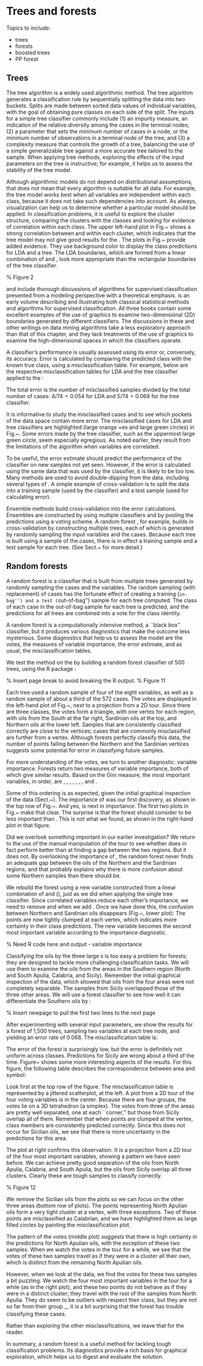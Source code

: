 # Trees and forests

Topics to include:

- trees
- forests
- boosted trees
- PP forest

## Trees

The tree algorithm \cite{BFOS84} is a widely used algorithmic method.
The tree algorithm generates a classification rule by sequentially
splitting the data into two buckets. Splits are made between sorted
data values of individual variables, with the goal of obtaining pure
classes on each side of the split. The inputs for a simple tree
classifier commonly include (1) an impurity measure, an indication of
the relative diversity among the cases in the terminal nodes; (2) a
parameter that sets the minimum number of cases in a node, or the
minimum number of observations in a terminal node of the tree; and (3)
a complexity measure that controls the growth of a tree, balancing the
use of a simple generalizable tree against a more accurate tree
tailored to the sample.  When applying tree methods, exploring the
effects of the input parameters on the tree is instructive; for
example, it helps us to assess the stability of the tree model.

Although algorithmic models do not depend on distributional assumptions,
that does not mean that every algorithm is suitable for all data.  For
example, the tree model works best when all variables are independent
within each class, because it does not take such dependencies into
account.  As always, visualization can help us to determine whether a
particular model should be applied.  In classification problems, it is
useful to explore the cluster structure, comparing the clusters with
the classes and looking for evidence of correlation within each class.
The upper left-hand plot in Fig.~\ref{lda-assumptions} shows a strong
correlation between \Vbl{tars1} and \Vbl{tars2} within each cluster,
which indicates that the tree model may not give good results for the
\Data{Flea Beetles}.  The plots in Fig.~\ref{misclassifications}
provide added evidence.  They use background color to display the
class predictions for LDA and a tree. The LDA boundaries, which are
formed from a linear combination of \Vbl{tars1} and \Vbl{tars2}, look
more appropriate than the rectangular boundaries of the tree
classifier.

% Figure 2
\begin{figure*}[htbp]
\centerline{{\includegraphics[width=5in]{chap-class/missclassifications.pdf}}}
\caption[Classification of the data space for the \Data{Flea
Beetles}]{Classification of the data space for the \Data{Flea
Beetles}, as determined by LDA {\bf (left)} and a tree model {\bf
(right)}. Misclassified cases are highlighted.}
\label{misclassifications}
\end{figure*}

\citeasnoun{HTF01} and \citeasnoun{Bi06} include thorough discussions of
algorithms for supervised classification presented from a modeling
perspective with a theoretical emphasis. \citeasnoun{Ri96} is an early
volume describing and illustrating both classical statistical methods
and algorithms for supervised classification. All three books contain
some excellent examples of the use of graphics to examine
two-dimensional (2D) boundaries generated by different
classifiers. The discussions in these and other writings on data
mining algorithms take a less exploratory approach than that of this
chapter, and they lack treatments of the use of graphics to examine
the high-dimensional spaces in which the classifiers operate.

\subsection{Studying the fit}

\index{classification!error}
\index{classification!misclassification table}

A classifier's performance is usually assessed using its error or,
conversely, its accuracy. Error is calculated by comparing the
predicted class with the known true class, using a misclassification
table. For example, below are the respective misclassification tables
for LDA and the tree classifier applied to the \Data{Flea Beetles}:

\bigskip
\begin{center}
\begin{tabular}{l@{\hspace{.15in}}r@{\hspace{.15in}}r@{\hspace{.08in}}r@{\hspace{.08in}}r@{\hspace{.3in}}rp{0.4in}
                l@{\hspace{.15in}}r@{\hspace{.15in}}r@{\hspace{.08in}}r@{\hspace{.08in}}r@{\hspace{.3in}}r} 

\multicolumn{6}{l}{LDA} & & \multicolumn{6}{l}{Tree} \\
\cline{1-6}\cline{8-13}\\

 & & \multicolumn{3}{c}{Predicted} & \multicolumn{1}{c}{Error}& &
 & & \multicolumn{3}{c}{Predicted} & \multicolumn{1}{c}{Error}\\

 & & \multicolumn{3}{c}{Class} & \multicolumn{1}{c}{}& &
 & & \multicolumn{3}{c}{Class} & \multicolumn{1}{c}{}\\

 & & 1 & 2 & 3 &  & & 
 & \B & 1 & 2 & 3 &   \\ \cline{3-6} \cline{10-13}

\T & 1 & 20 & 0 & {\bf 1} & 0.048 & & 
   & 1 & 19 & 0 & {\bf 2} & 0.095\\

Class & 2 & 0 & 22 & 0 & 0.000 & & 
Class & 2 & 0 & 22 & 0 & 0.000\\

 & 3  & {\bf 3} & 0 & 28   & 0.097 & & 
 & 3  & {\bf 3} & 0 & 28   & 0.097\\ \cline{3-6} \cline{10-13}
 & \T &         &   &      & 0.054 & &
 &    &         &   &      & 0.068\\
\end{tabular}
\end{center}
\bigskip

\noindent The total error is the number of misclassified samples
divided by the total number of cases: $4/74=0.054$ for LDA and
$5/74=0.068$ for the tree classifier. 

It is informative to study the misclassified cases and to see which
pockets of the data space contain more error. The misclassified cases
for LDA and tree classifiers are highlighted (large orange $\times$es
and large green circles) in Fig.~\ref{misclassifications}. Some errors
made by the tree classifier, such as the uppermost large green circle,
seem especially egregious.  As noted earlier, they result from the
limitations of the algorithm when variables are correlated.

\index{cross-validation}

To be useful, the error estimate should predict the performance of the
classifier on new samples not yet seen.  However, if the error is
calculated using the same data that was used by the classifier, it is
likely to be too low.  Many methods are used to avoid
double-dipping from the data, including several types of
\Term{cross-validation}.  A simple example of cross-validation is to
split the data into a training sample (used by the classifier) and a
test sample (used for calculating error).

\index{ensemble method}
\index{classification methods!random forest}

Ensemble methods build cross-validation into the error
calculations. Ensembles are constructed by using multiple classifiers
and by pooling the predictions using a voting scheme.  A random forest
\cite{Br01,Cu04}, for example, builds in cross-validation by
constructing multiple trees, each of which is generated by randomly
sampling the input variables and the cases.  Because each tree is
built using a sample of the cases, there is in effect a training
sample and a test sample for each tree.  (See
Sect.~\ref{random-forests} for more detail.)

\index{classification methods!random forest}

## Random forests 

A random forest \cite{Br01,Cu04} is a classifier that is built from
multiple trees generated by randomly sampling the cases and the
variables.  The random sampling (with replacement) of cases has the
fortunate effect of creating a training (``in-bag'') and a test
(``out-of-bag'') sample for each tree computed.  The class of each
case in the out-of-bag sample for each tree is predicted, and the
predictions for all trees are combined into a vote for the class
identity.  

A random forest is a computationally intensive method, a ``black box''
classifier, but it produces various diagnostics that make the outcome
less mysterious.  Some diagnostics that help us to assess the
model are the votes, the measures of variable importance, the error
estimate, and as usual, the misclassification tables.

\index{R package!\RPackage{randomForest}}

We test the method on the \Data{Olive Oils} by building a random
forest classifier of 500 trees, using the R package \RPackage{randomForest}
\cite{Li06}:

\begin{verbatim}
> library(randomForest)
> olive.rf <- randomForest(as.factor(region)~., 
  data=d.olive.sub, importance=TRUE, proximity=TRUE, mtry=4)
> order(olive.rf$importance[,5], decreasing=T)
[1] 8 5 4 1 7 2 6 3
> pred <- as.numeric(olive.rf$predicted)
\end{verbatim}
\newpage  % Insert page break to avoid breaking the R output.
\begin{verbatim}
> table(d.olive.sub[,1], olive.rf$predicted)
      1   2   3
  1 323   0   0
  2   0  98   0
  3   0   0 151
> margin <- olive.rf$vote
> colnames(margin) <- c("Vote1", "Vote2", "Vote3")
> d.olive.rf <- cbind(pred, margin, d.olive)
> gd <- ggobi(d.olive.rf)[1]
> glyph_color(gd) <- c(rep(6,323), rep(5,98), rep(1,151))
\end{verbatim}

% Figure 11
\begin{figure*}[h]
\centerline{
  {\includegraphics[width=2.0in]{chap-class/olive-forest1.pdf}}
  {\includegraphics[width=2.0in]{chap-class/olive-forest2.pdf}}}
\smallskip
\centerline{
  {\includegraphics[width=2.0in]{chap-class/olive-forest9.pdf}}}
\caption[Examining the results of a forest classifier of \Data{Olive
Oils}]{Examining the results of a forest classifier of \Data{Olive
Oils} by \Vbl{region}.  The votes assess the uncertainty associated
with each sample.  The cases classified with the greatest uncertainty
lie far from the corners of the triangles.  These points are brushed
{\bf (top left)}, and we examine their location using the linked tour
plot {\bf (top right)}.  The introduction of \Vbl{linoarach} {\bf
(bottom)} eliminates the confusion between Sardinia and the North. }
\label{olive-forest}
\end{figure*}

\noindent Each tree used a random sample of four of the eight
variables, as well as a random sample of about a third of the 572
cases.  The votes are displayed in the left-hand plot of
Fig.~\ref{olive-forest}, next to a projection from a
\index{tour!grand} 2D tour. Since there are three classes, the votes
form a triangle, with one vertex for each region, with oils from the
South at the far right, Sardinian oils at the top, and Northern oils
at the lower left. Samples that are consistently classified correctly
are close to the vertices; cases that are commonly misclassified are
further from a vertex.  Although forests perfectly classify this data,
the number of points falling between the Northern and the Sardinian
vertices suggests some potential for error in classifying future
samples.

For more understanding of the votes, we turn to another diagnostic:
variable importance. Forests return two measures of variable
importance, both of which give similar results. Based on the Gini
measure, the most important variables, in order, are \Vbl{eicosenoic},
\Vbl{linoleic}, \Vbl{oleic}, \Vbl{palmitic}, \Vbl{arachidic},
\Vbl{palmitoleic}, \Vbl{linolenic}, and \Vbl{stearic}.  

Some of this ordering is as expected, given the initial graphical
inspection of the data (Sect.~\ref{class-plots}).  The importance of
\Vbl{eicosenoic} was our first discovery, as shown in the top row of
Fig.~\ref{olive-1d}.  And yes, \Vbl{linoleic} is next in importance:
The first two plots in Fig.~\ref{olive-2d} make that clear.  The
surprise is that the forest should consider \Vbl{arachidic} to be less
important than \Vbl{palmitic}.  This is not what we found, as shown in
the right-hand plot in that figure.

Did we overlook something important in our earlier investigation?  We
return to the use of the manual manipulation of the tour
\index{tour!manual} to see whether \Vbl{palmitic} does in fact perform
better than \Vbl{arachidic} at finding a gap between the two regions.
But it does not.  By overlooking the importance of \Vbl{arachidic},
the random forest never finds an adequate gap between the oils of the
Northern and the Sardinian regions, and that probably explains why there
is more confusion about some Northern samples than there should be.

We rebuild the forest using a new variable constructed from a linear
combination of \Vbl{linoleic} and \Vbl{arachidic} (\Vbl{linoarach}),
just as we did when applying the single tree classifier.  Since
correlated variables reduce each other's importance, we need to remove
\Vbl{linoleic} and \Vbl{oleic} when we add \Vbl{linoarach}.  Once we
have done this, the confusion between Northern and Sardinian oils
disappears (Fig.~\ref{olive-forest}, lower plot): The points are now
tightly clumped at each vertex, which indicates more certainty in
their class predictions. The new variable becomes the second most
important variable according to the importance diagnostic.

% Need R code here and output - variable importance

Classifying the oils by the three large \Vbl{region}s is too easy a
problem for forests; they are designed to tackle more challenging
classification tasks. We will use them to examine the oils from the
areas in the Southern region (North and South Apulia, Calabria, and
Sicily). Remember the initial graphical inspection of the data, which
showed that oils from the four areas were not completely
separable. The samples from Sicily overlapped those of the three other
areas.  We will use a forest classifier to see how well it can
differentiate the Southern oils by \Vbl{area}:

\newpage % Insert newpage to pull the first two lines to the next page
\begin{verbatim}
> d.olive.sth <- subset(d.olive, region==1, 
   select=area:eicosenoic)
> olive.rf <- randomForest(as.factor(area)~., 
   data=d.olive.sth, importance=TRUE, proximity=TRUE, 
   mtry=2, ntree=1500)
> order(olive.rf$importance[,5], decreasing=T)
[1] 5 2 4 3 1 6 7 8
> pred <- as.numeric(olive.rf$predicted)
> table(d.olive.sth[,1], olive.rf$predicted)
      1   2   3   4
  1  22   2   0   1
  2   0  53   2   1
  3   0   1 202   3
  4   3   4   5  24
> margin <- olive.rf$vote
> colnames(margin) <- c("Vote1", "Vote2", "Vote3", "Vote4")
> d.olive.rf <- cbind(pred, margin, d.olive.sth)
> gd <- ggobi(d.olive.rf)[1]
> glyph_color(gd) <- c(6,3,2,9)[d.olive.rf$area]
\end{verbatim} 

\noindent After experimenting with several input parameters, we show
the results for a forest of 1,500 trees, sampling two variables at each
tree node, and yielding an error rate of 0.068.  The misclassification
table is:

\bigskip
\begin{center}
\begin{tabular}{l@{\hspace{.3in}}r@{\hspace{1em}}r@{\hspace{1em}}r@{\hspace{1em}}r@{\hspace{1.5em}}r@{\hspace{2em}}r}
\B & & \multicolumn{4}{c}{Predicted \Vbl{area}} & Error \\

\T & & \multicolumn{1}{c}{North}  & \multicolumn{1}{c}{Calabria} & \multicolumn{1}{c}{South}  & \multicolumn{1}{c}{Sicily} &  \\
\B & & \multicolumn{1}{c}{Apulia} &  & \multicolumn{1}{c}{Apulia} & & \\\cline{3-7}

\T         & North Apulia & 22 & {\bf 2} & 0 & {\bf 1} & 0.120 \\
\Vbl{area} & Calabria & 0 & 53 & {\bf 2} & {\bf 1} & 0.054 \\
           & South Apulia & 0 & {\bf 1} & 202 & {\bf 3} & 0.019 \\
           & Sicily & {\bf 3} & {\bf 4} & {\bf 5} & 24 & 0.333 \\ \cline{3-7}
\T         &        &         &         &         &    &  0.068
\end{tabular}
\end{center}
\bigskip

\noindent The error of the forest is surprisingly low, but the 
error is definitely not uniform across classes. Predictions for Sicily
are wrong about a third of the time. Figure~\ref{olive-forest2} shows
some more interesting aspects of the results.  For this figure, the
following table describes the correspondence between area and symbol:

\begin{center}
\begin{tabular}{l@{\hspace{.3in}}l} %\hline
\T \B \Vbl{area} & symbol \\\hline
\T  North Apulia   &  orange $+$ \\
  Calabria  &    red $+$ \\
  South Apulia  &    pink $\times$ \\
\B  Sicily  &    yellow $\times$ \\\hline
\end{tabular}
\end{center}

\index{jittering}

\noindent Look first at the top row of the figure.  The
misclassification table is represented by a jittered scatterplot, at
the left.  A plot from a 2D tour \index{tour!grand} of the four
voting variables is in the center.  Because there are four groups, the
votes lie on a 3D tetrahedron (a simplex).  The votes from three of
the areas are pretty well separated, one at each ``corner,'' but those
from Sicily overlap all of them.  Remember that when points are
clumped at the vertex, class members are consistently predicted
correctly.  Since this does not occur for Sicilian oils, we see that
there is more uncertainty in the predictions for this area.

The plot at right confirms this observation. It is a projection from a
2D tour \index{tour!grand} of the four most important variables,
showing a pattern we have seen before.  We can achieve pretty good
separation of the oils from North Apulia, Calabria, and South Apulia,
but the oils from Sicily overlap all three clusters.  Clearly these
are tough samples to classify correctly.

% Figure 12
\begin{figure*}[htbp]
\centerline{
  {\includegraphics[width=1.5in]{chap-class/olive-sth-forest1.pdf}}
  {\includegraphics[width=1.5in]{chap-class/olive-sth-forest7.pdf}}
  {\includegraphics[width=1.5in]{chap-class/olive-sth-forest3.pdf}}}
\smallskip
\centerline{
  {\includegraphics[width=1.5in]{chap-class/olive-sth-forest4.pdf}}
  {\includegraphics[width=1.5in]{chap-class/olive-sth-forest5.pdf}}
  {\includegraphics[width=1.5in]{chap-class/olive-sth-forest6.pdf}}}
\caption[Examining the results of a random forest after classifying
the oils of the South]{Examining the results of a random forest after
classifying the oils of the South by \Vbl{area}.  A representation of
the misclassification table {\bf (left)} is linked to plots of the
votes {\bf (middle)} and a 2D tour {\bf (right)}.  The Sicilian oils
have been excluded from the plots in the bottom row.}
\label{olive-forest2}
\end{figure*}

We remove the Sicilian oils from the plots so we can focus on the
other three areas (bottom row of plots). The points representing North
Apulian oils form a very tight cluster at a vertex, with three
exceptions. Two of these points are misclassified as Calabrian, and we
have highlighted them as large filled circles by painting the
misclassification plot.

The pattern of the votes (middle plot) suggests that there is high
certainty in the predictions for North Apulian oils, with the
exception of these two samples.  When we watch the votes in the tour
\index{tour!grand} for a while, we see that the votes of these two
samples travel as if they were in a cluster all their own, which is
distinct from the remaining North Apulian oils.

However, when we look at the data, we find the votes for these two
samples a bit puzzling.  We watch the four most important variables in
the tour for a while (as in the right plot), and these two points
do not behave as if they were in a distinct cluster; they travel with
the rest of the samples from North Apulia.  They do seem to be
outliers with respect their class, but they are not so far from their
group ~---~ it is a bit surprising that the forest has trouble
classifying these cases.

Rather than exploring the other misclassifications, we leave that for
the reader.

In summary, a random forest is a useful method for tackling tough
classification problems.  Its diagnostics provide a rich basis for
graphical exploration, which helps us to digest and evaluate the solution.

